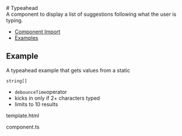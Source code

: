 
<Meta of={typeaheadStories} />

<div className="docs-title">
  # Typeahead

  <div className='buttons-container'>
    <link-design of={JSON.stringify(typeaheadStories)}></link-design>
    <NgbComponentDemoLink component="typeahead" />
  </div>
</div>

<div className="lead mb-16">
  A component to display a list of suggestions following what the user is typing.
</div>

<NgbComponentBanner component="typeahead" />

<ul>
  <li>
    <a href="#component-import" target="_self">
      Component Import
    </a>
  </li>
  <li>
    <a href="#examples" target="_self">
      Examples
    </a>
  </li>
</ul>

<NgbComponentImport module="NgbTypeaheadModule" />

## Example

A typeahead example that gets values from a static

<code>string[]</code>
<ul>
  <li>
    <code>debounceTime</code>operator
  </li>
  <li>kicks in only if 2+ characters typed</li>
  <li>limits to 10 results</li>
</ul>

<post-tabs>
  <post-tab-header panel="typeaheadSampleBasicHtml">template.html</post-tab-header>
  <post-tab-panel name="typeaheadSampleBasicHtml">
    <Source code={typeaheadSampleBasicHtml} language="html"/>
  </post-tab-panel>

<post-tab-header panel="typeaheadSampleBasicAngular">component.ts</post-tab-header>
<post-tab-panel name="typeaheadSampleBasicAngular">

<Source code={typeaheadSampleBasicAngular} language="ts"/>
</post-tab-panel>
</post-tabs>
